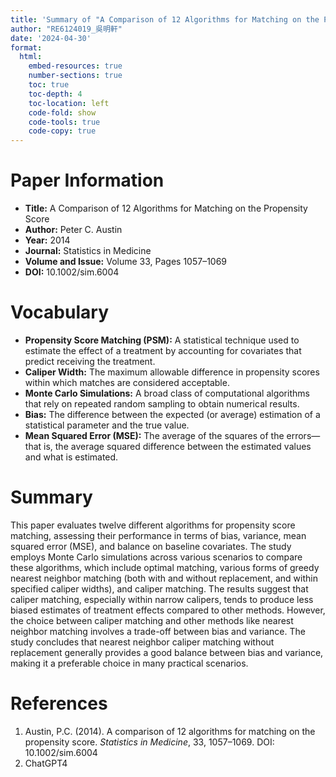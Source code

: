 ```yaml
---
title: 'Summary of "A Comparison of 12 Algorithms for Matching on the Propensity Score"'
author: "RE6124019_吳明軒"
date: '2024-04-30'
format: 
  html:
    embed-resources: true
    number-sections: true
    toc: true
    toc-depth: 4
    toc-location: left
    code-fold: show
    code-tools: true
    code-copy: true
---
```


# Paper Information

- **Title:** A Comparison of 12 Algorithms for Matching on the Propensity Score
- **Author:** Peter C. Austin
- **Year:** 2014
- **Journal:** Statistics in Medicine
- **Volume and Issue:** Volume 33, Pages 1057–1069
- **DOI:** 10.1002/sim.6004

# Vocabulary

- **Propensity Score Matching (PSM):** A statistical technique used to estimate the effect of a treatment by accounting for covariates that predict receiving the treatment.
- **Caliper Width:** The maximum allowable difference in propensity scores within which matches are considered acceptable.
- **Monte Carlo Simulations:** A broad class of computational algorithms that rely on repeated random sampling to obtain numerical results.
- **Bias:** The difference between the expected (or average) estimation of a statistical parameter and the true value.
- **Mean Squared Error (MSE):** The average of the squares of the errors—that is, the average squared difference between the estimated values and what is estimated.

# Summary

This paper evaluates twelve different algorithms for propensity score matching, assessing their performance in terms of bias, variance, mean squared error (MSE), and balance on baseline covariates. The study employs Monte Carlo simulations across various scenarios to compare these algorithms, which include optimal matching, various forms of greedy nearest neighbor matching (both with and without replacement, and within specified caliper widths), and caliper matching. The results suggest that caliper matching, especially within narrow calipers, tends to produce less biased estimates of treatment effects compared to other methods. However, the choice between caliper matching and other methods like nearest neighbor matching involves a trade-off between bias and variance. The study concludes that nearest neighbor caliper matching without replacement generally provides a good balance between bias and variance, making it a preferable choice in many practical scenarios.

# References

1. Austin, P.C. (2014). A comparison of 12 algorithms for matching on the propensity score. *Statistics in Medicine*, 33, 1057–1069. DOI: 10.1002/sim.6004
2. ChatGPT4